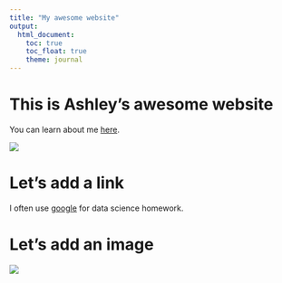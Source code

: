 ```yaml
---
title: "My awesome website"
output: 
  html_document:
    toc: true
    toc_float: true
    theme: journal
---
```


# This is Ashley's awesome website
You can learn about me [here](aboutme.html).

![](https://media.giphy.com/media/drXGoW1iudhKw/giphy.gif)

# Let's add a link
I often use [google](https://www.google.com) for data science homework.

# Let's add an image
![](images/mountains1.jpg)

